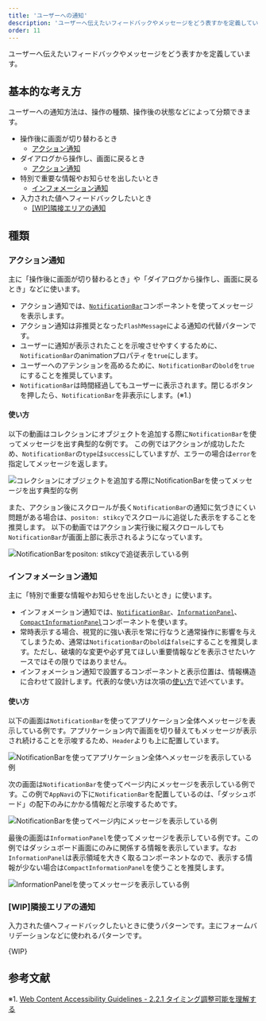 ```yaml
---
title: 'ユーザーへの通知'
description: 'ユーザーへ伝えたいフィードバックやメッセージをどう表すかを定義しています。'
order: 11
---
```



ユーザーへ伝えたいフィードバックやメッセージをどう表すかを定義しています。


## 基本的な考え方

ユーザーへの通知方法は、操作の種類、操作後の状態などによって分類できます。

- 操作後に画面が切り替わるとき
  - [アクション通知](#h3-0)
- ダイアログから操作し、画面に戻るとき
  - [アクション通知](#h3-0)
- 特別で重要な情報やお知らせを出したいとき
  - [インフォメーション通知](#h3-1)
- 入力された値へフィードバックしたいとき
  - [[WIP]隣接エリアの通知](#h3-2)

## 種類

### アクション通知

主に「操作後に画面が切り替わるとき」や「ダイアログから操作し、画面に戻るとき」などに使います。

- アクション通知では、[`NotificationBar`](/products/components/notification-bar)コンポーネントを使ってメッセージを表示します。
- アクション通知は非推奨となった`FlashMessage`による通知の代替パターンです。
- ユーザーに通知が表示されたことを示唆させやすくするために、`NotificationBar`のanimationプロパティを`true`にします。
- ユーザーへのアテンションを高めるために、`NotificationBar`の`bold`を`true`にすることを推奨しています。
- `NotificationBar`は時間経過してもユーザーに表示されます。閉じるボタンを押したら、`NotificationBar`を非表示にします。(※1.)

#### 使い方

以下の動画はコレクションにオブジェクトを追加する際に`NotificationBar`を使ってメッセージを出す典型的な例です。
この例ではアクションが成功したため、`NotificationBar`の`type`は`success`にしていますが、エラーの場合は`error`を指定してメッセージを返します。

![コレクションにオブジェクトを追加する際に`NotificationBar`を使ってメッセージを出す典型的な例](./images/notification-patern/notification-patern-notificationbar.gif)

また、アクション後にスクロールが長く`NotificationBar`の通知に気づきにくい問題がある場合は、`positon: stikcy`でスクロールに追従した表示をすることを推奨します。
以下の動画ではアクション実行後に縦スクロールしても`NotificationBar`が画面上部に表示されるようになっています。

![`NotificationBar`を`positon: stikcy`で追従表示している例](./images/notification-patern/notification-patern-notificationbar-sticky.gif)

### インフォメーション通知

主に「特別で重要な情報やお知らせを出したいとき」に使います。

- インフォメーション通知では、[`NotificationBar`](/products/components/notification-bar)、[`InformationPanel`](/products/components/information-panel)、[`CompactInformationPanel`](/products/components/information-panel)コンポーネントを使います。
- 常時表示する場合、視覚的に強い表示を常に行なうと通常操作に影響を与えてしまうため、通常は`NotificationBar`の`bold`は`false`にすることを推奨します。ただし、破壊的な変更や必ず見てほしい重要情報などを表示させたいケースではその限りではありません。
- インフォメーション通知で設置するコンポーネントと表示位置は、情報構造に合わせて設計します。代表的な使い方は次項の[使い方](#h4-1)で述べています。

#### 使い方

以下の画面は`NotificationBar`を使ってアプリケーション全体へメッセージを表示している例です。アプリケーション内で画面を切り替えてもメッセージが表示され続けることを示唆するため、`Header`よりも上に配置しています。

![`NotificationBar`を使ってアプリケーション全体へメッセージを表示している例](./images/notification-patern/notification-patern-static1.png)

次の画面は`NotificationBar`を使ってページ内にメッセージを表示している例です。この例で`AppNavi`の下に`NotificationBar`を配置しているのは、「ダッシュボード」の配下のみにかかる情報だと示唆するためです。

![`NotificationBar`を使ってページ内にメッセージを表示している例](./images/notification-patern/notification-patern-static2.png)

最後の画面は`InformationPanel`を使ってメッセージを表示している例です。この例ではダッシュボード画面にのみに関係する情報を表示しています。なお`InformationPanel`は表示領域を大きく取るコンポーネントなので、表示する情報が少ない場合は`CompactInformationPanel`を使うことを推奨します。

![`InformationPanel`を使ってメッセージを表示している例](./images/notification-patern/notification-patern-static3.png)


### [WIP]隣接エリアの通知

入力された値へフィードバックしたいときに使うパターンです。主にフォームバリデーションなどに使われるパターンです。

{WIP}

## 参考文献

※1. [Web Content Accessibility Guidelines - 2.2.1 タイミング調整可能を理解する](https://waic.jp/docs/UNDERSTANDING-WCAG20/time-limits-required-behaviors.html)
